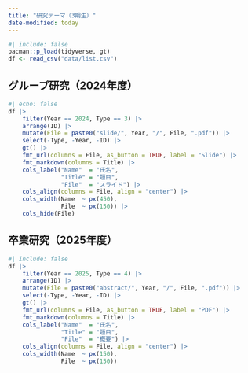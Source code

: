 ```yaml
---
title: "研究テーマ（3期生）"
date-modified: today
---
```


```r
#| include: false
pacman::p_load(tidyverse, gt)
df <- read_csv("data/list.csv")
```

## グループ研究（2024年度）

```r
#| echo: false
df |> 
    filter(Year == 2024, Type == 3) |> 
    arrange(ID) |> 
    mutate(File = paste0("slide/", Year, "/", File, ".pdf")) |> 
    select(-Type, -Year, -ID) |> 
    gt() |> 
    fmt_url(columns = File, as_button = TRUE, label = "Slide") |> 
    fmt_markdown(columns = Title) |> 
    cols_label("Name"  = "氏名",
               "Title" = "題目",
               "File"  = "スライド") |> 
    cols_align(columns = File, align = "center") |> 
    cols_width(Name  ~ px(450),
               File  ~ px(150)) |> 
    cols_hide(File)
```

## 卒業研究（2025年度）

```r
#| include: false
df |> 
    filter(Year == 2025, Type == 4) |> 
    arrange(ID) |> 
    mutate(File = paste0("abstract/", Year, "/", File, ".pdf")) |> 
    select(-Type, -Year, -ID) |> 
    gt() |> 
    fmt_url(columns = File, as_button = TRUE, label = "PDF") |> 
    fmt_markdown(columns = Title) |> 
    cols_label("Name"  = "氏名",
               "Title" = "題目",
               "File"  = "概要") |> 
    cols_align(columns = File, align = "center") |> 
    cols_width(Name  ~ px(150),
               File  ~ px(150))
```
